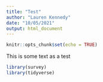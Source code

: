 ```yaml
---
title: "Test"
author: "Lauren Kennedy"
date: "10/05/2021"
output: html_document
---
```


```r
knitr::opts_chunk$set(echo = TRUE)
```

This is some text as a test

```r
library(survey)
library(tidyverse)
```

